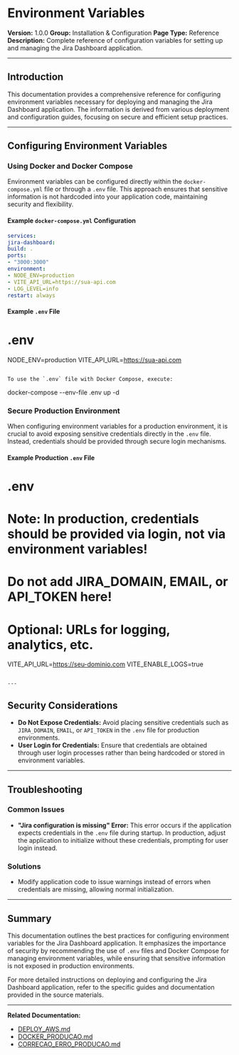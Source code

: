 # Environment Variables

**Version:** 1.0.0
**Group:** Installation & Configuration
**Page Type:** Reference
**Description:** Complete reference of configuration variables for setting up and managing the Jira Dashboard application.

---

## Introduction

This documentation provides a comprehensive reference for configuring environment variables necessary for deploying and managing the Jira Dashboard application. The information is derived from various deployment and configuration guides, focusing on secure and efficient setup practices.

---

## Configuring Environment Variables

### Using Docker and Docker Compose

Environment variables can be configured directly within the `docker-compose.yml` file or through a `.env` file. This approach ensures that sensitive information is not hardcoded into your application code, maintaining security and flexibility.

#### Example `docker-compose.yml` Configuration

```yaml
services:
jira-dashboard:
build: .
ports:
- "3000:3000"
environment:
- NODE_ENV=production
- VITE_API_URL=https://sua-api.com
- LOG_LEVEL=info
restart: always
```

#### Example `.env` File

# .env
NODE_ENV=production
VITE_API_URL=https://sua-api.com
```

To use the `.env` file with Docker Compose, execute:

```
docker-compose --env-file .env up -d

### Secure Production Environment

When configuring environment variables for a production environment, it is crucial to avoid exposing sensitive credentials directly in the `.env` file. Instead, credentials should be provided through secure login mechanisms.

#### Example Production `.env` File

# .env

# Note: In production, credentials should be provided via login, not via environment variables!

# Do not add JIRA_DOMAIN, EMAIL, or API_TOKEN here!

# Optional: URLs for logging, analytics, etc.
VITE_API_URL=https://seu-dominio.com
VITE_ENABLE_LOGS=true
```

---

```

## Security Considerations

- **Do Not Expose Credentials:** Avoid placing sensitive credentials such as `JIRA_DOMAIN`, `EMAIL`, or `API_TOKEN` in the `.env` file for production environments.
- **User Login for Credentials:** Ensure that credentials are obtained through user login processes rather than being hardcoded or stored in environment variables.

---

## Troubleshooting

### Common Issues

- **"Jira configuration is missing" Error:** This error occurs if the application expects credentials in the `.env` file during startup. In production, adjust the application to initialize without these credentials, prompting for user login instead.

### Solutions

- Modify application code to issue warnings instead of errors when credentials are missing, allowing normal initialization.

---

## Summary

This documentation outlines the best practices for configuring environment variables for the Jira Dashboard application. It emphasizes the importance of security by recommending the use of `.env` files and Docker Compose for managing environment variables, while ensuring that sensitive information is not exposed in production environments.

For more detailed instructions on deploying and configuring the Jira Dashboard application, refer to the specific guides and documentation provided in the source materials.

---

**Related Documentation:**

- [DEPLOY_AWS.md](https://example.com/DEPLOY_AWS.md)
- [DOCKER_PRODUCAO.md](https://example.com/DOCKER_PRODUCAO.md)
- [CORRECAO_ERRO_PRODUCAO.md](https://example.com/CORRECAO_ERRO_PRODUCAO.md)
